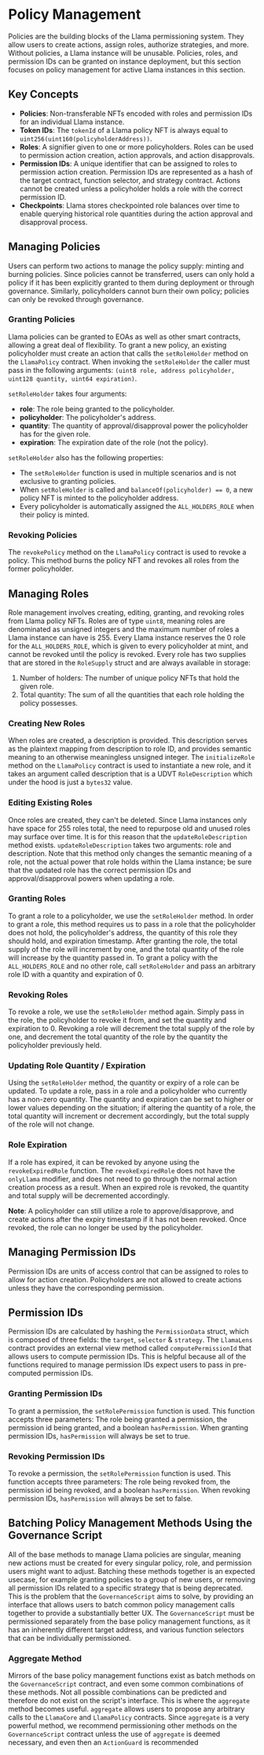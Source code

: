# Policy Management

Policies are the building blocks of the Llama permissioning system.
They allow users to create actions, assign roles, authorize strategies, and more.
Without policies, a Llama instance will be unusable.
Policies, roles, and permission IDs can be granted on instance deployment, but this section focuses on policy management for active Llama instances in this section.

## Key Concepts

- **Policies**: Non-transferable NFTs encoded with roles and permission IDs for an individual Llama instance.
- **Token IDs**: The `tokenId` of a Llama policy NFT is always equal to `uint256(uint160(policyholderAddress))`.
- **Roles**: A signifier given to one or more policyholders. Roles can be used to permission action creation, action approvals, and action disapprovals.
- **Permission IDs**: A unique identifier that can be assigned to roles to permission action creation. Permission IDs are represented as a hash of the target contract, function selector, and strategy contract. Actions cannot be created unless a policyholder holds a role with the correct permission ID.
- **Checkpoints**: Llama stores checkpointed role balances over time to enable querying historical role quantities during the action approval and disapproval process.

## Managing Policies

Users can perform two actions to manage the policy supply: minting and burning policies.
Since policies cannot be transferred, users can only hold a policy if it has been explicitly granted to them during deployment or through governance.
Similarly, policyholders cannot burn their own policy; policies can only be revoked through governance.

### Granting Policies

Llama policies can be granted to EOAs as well as other smart contracts, allowing a great deal of flexibility.
To grant a new policy, an existing policyholder must create an action that calls the `setRoleHolder` method on the `LlamaPolicy` contract.
When invoking the `setRoleHolder` the caller must pass in the following arguments: `(uint8 role, address policyholder, uint128 quantity, uint64 expiration)`.

`setRoleHolder` takes four arguments:

- **role**: The role being granted to the policyholder.
- **policyholder**: The policyholder's address.
- **quantity**: The quantity of approval/disapproval power the policyholder has for the given role.
- **expiration**: The expiration date of the role (not the policy).

`setRoleHolder` also has the following properties:

- The `setRoleHolder` function is used in multiple scenarios and is not exclusive to granting policies.
- When `setRoleHolder` is called and `balanceOf(policyholder) == 0`, a new policy NFT is minted to the policyholder address.
- Every policyholder is automatically assigned the `ALL_HOLDERS_ROLE` when their policy is minted.

### Revoking Policies

The `revokePolicy` method on the `LlamaPolicy` contract is used to revoke a policy.
This method burns the policy NFT and revokes all roles from the former policyholder.

## Managing Roles

Role management involves creating, editing, granting, and revoking roles from Llama policy NFTs.
Roles are of type `uint8`, meaning roles are denominated as unsigned integers and the maximum number of roles a Llama instance can have is 255.
Every Llama instance reserves the 0 role for the `ALL_HOLDERS_ROLE`, which is given to every policyholder at mint, and cannot be revoked until the policy is revoked.
Every role has two supplies that are stored in the `RoleSupply` struct and are always available in storage:

1. Number of holders: The number of unique policy NFTs that hold the given role.
2. Total quantity: The sum of all the quantities that each role holding the policy possesses.

### Creating New Roles

When roles are created, a description is provided.
This description serves as the plaintext mapping from description to role ID, and provides semantic meaning to an otherwise meaningless unsigned integer.
The `initializeRole` method on the `LlamaPolicy` contract is used to instantiate a new role, and it takes an argument called description that is a UDVT `RoleDescription` which under the hood is just a `bytes32` value.

### Editing Existing Roles

Once roles are created, they can't be deleted.
Since Llama instances only have space for 255 roles total, the need to repurpose old and unused roles may surface over time.
It is for this reason that the `updateRoleDescription` method exists.
`updateRoleDescription` takes two arguments: role and description.
Note that this method only changes the semantic meaning of a role, not the actual power that role holds within the Llama instance; be sure that the updated role has the correct permission IDs and approval/disapproval powers when updating a role.

### Granting Roles

To grant a role to a policyholder, we use the `setRoleHolder` method.
In order to grant a role, this method requires us to pass in a role that the policyholder does not hold, the policyholder's address, the quantity of this role they should hold, and expiration timestamp.
After granting the role, the total supply of the role will increment by one, and the total quantity of the role will increase by the quantity passed in.
To grant a policy with the `ALL_HOLDERS_ROLE` and no other role, call `setRoleHolder` and pass an arbitrary role ID with a quantity and expiration of 0.

### Revoking Roles

To revoke a role, we use the `setRoleHolder` method again.
Simply pass in the role, the policyholder to revoke it from, and set the quantity and expiration to 0.
Revoking a role will decrement the total supply of the role by one, and decrement the total quantity of the role by the quantity the policyholder previously held.

### Updating Role Quantity / Expiration

Using the `setRoleHolder` method, the quantity or expiry of a role can be updated.
To update a role, pass in a role and a policyholder who currently has a non-zero quantity.
The quantity and expiration can be set to higher or lower values depending on the situation; if altering the quantity of a role, the total quantity will increment or decrement accordingly, but the total supply of the role will not change.

### Role Expiration

If a role has expired, it can be revoked by anyone using the `revokeExpiredRole` function.
The `revokeExpiredRole` does not have the `onlyLlama` modifier, and does not need to go through the normal action creation process as a result.
When an expired role is revoked, the quantity and total supply will be decremented accordingly.

**Note**: A policyholder can still utilize a role to approve/disapprove, and create actions after the expiry timestamp if it has not been revoked.
Once revoked, the role can no longer be used by the policyholder.

## Managing Permission IDs

Permission IDs are units of access control that can be assigned to roles to allow for action creation.
Policyholders are not allowed to create actions unless they have the corresponding permission.

## Permission IDs

Permission IDs are calculated by hashing the `PermissionData` struct, which is composed of three fields: the `target`, `selector` & `strategy`.
The `LlamaLens` contract provides an external view method called `computePermissionId` that allows users to compute permission IDs.
This is helpful because all of the functions required to manage permission IDs expect users to pass in pre-computed permission IDs.

### Granting Permission IDs

To grant a permission, the `setRolePermission` function is used.
This function accepts three parameters: The role being granted a permission, the permission id being granted, and a boolean `hasPermission`.
When granting permission IDs, `hasPermission` will always be set to true.

### Revoking Permission IDs

To revoke a permission, the `setRolePermission` function is used.
This function accepts three parameters: The role being revoked from, the permission id being revoked, and a boolean `hasPermission`.
When revoking permission IDs, `hasPermission` will always be set to false.

## Batching Policy Management Methods Using the Governance Script

All of the base methods to manage Llama policies are singular, meaning new actions must be created for every singular policy, role, and permission users might want to adjust.
Batching these methods together is an expected usecase, for example granting policies to a group of new users, or removing all permission IDs related to a specific strategy that is being deprecated.
This is the problem that the `GovernanceScript` aims to solve, by providing an interface that allows users to batch common policy management calls together to provide a substantially better UX.
The `GovernanceScript` must be permissioned separately from the base policy management functions, as it has an inherently different target address, and various function selectors that can be individually permissioned.

### Aggregate Method

Mirrors of the base policy management functions exist as batch methods on the `GovernanceScript` contract, and even some common combinations of these methods.
Not all possible combinations can be predicted and therefore do not exist on the script's interface.
This is where the `aggregate` method becomes useful.
`aggregate` allows users to propose any arbitrary calls to the `LlamaCore` and `LlamaPolicy` contracts.
Since `aggregate` is a very powerful method, we recommend permissioning other methods on the `GovernanceScript` contract unless the use of `aggregate` is deemed necessary, and even then an `ActionGuard` is recommended
